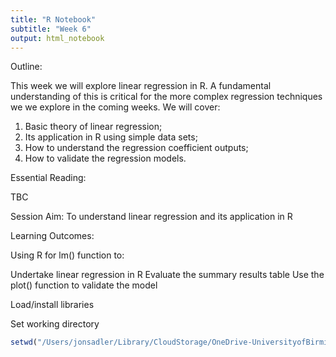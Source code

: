 ```yaml
---
title: "R Notebook"
subtitle: "Week 6"
output: html_notebook
---
```


Outline:

This week we will explore linear regression in R. A fundamental understanding of this is critical for the more complex regression techniques we we explore in the coming weeks. We will cover:

1. Basic theory of linear regression;
2. Its application in R using simple data sets;
3. How to understand the regression coefficient outputs;
4. How to validate the regression models.

Essential Reading:

TBC

Session Aim:
To understand linear regression and its application in R

Learning Outcomes:

Using R for lm() function to:

Undertake linear regression in R
Evaluate the summary results table
Use the plot() function to validate the model
 
Load/install libraries

Set working directory
```r
setwd("/Users/jonsadler/Library/CloudStorage/OneDrive-UniversityofBirmingham/Teaching-materials/COURSES/4TH_YR/LM 40222 Quantitative methods/Codefiles/Week 6")
```

